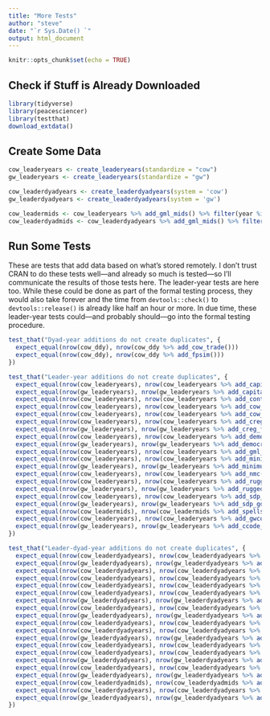 ```yaml
---
title: "More Tests"
author: "steve"
date: "`r Sys.Date() `"
output: html_document
---
```


```r
knitr::opts_chunk$set(echo = TRUE)
```


## Check if Stuff is Already Downloaded

```r
library(tidyverse)
library(peacesciencer)
library(testthat)
download_extdata()
```

## Create Some Data

```r
cow_leaderyears <- create_leaderyears(standardize = "cow")
gw_leaderyears <- create_leaderyears(standardize = "gw")

cow_leaderdyadyears <- create_leaderdyadyears(system = 'cow')
gw_leaderdyadyears <- create_leaderdyadyears(system = 'gw')

cow_leadermids <- cow_leaderyears %>% add_gml_mids() %>% filter(year %in% c(1875:2010))
cow_leaderdyadmids <- cow_leaderdyadyears %>% add_gml_mids() %>% filter(year %in% c(1875:2010))
```

## Run Some Tests

These are tests that add data based on what's stored remotely. I don't trust CRAN to do these tests well---and already so much is tested---so I'll communicate the results of those tests here. The leader-year tests are here too. While these could be done as part of the formal testing process, they would also take forever and the time from `devtools::check()` to `devtools::release()` is already like half an hour or more. In due time, these leader-year tests could---and probably should---go into the formal testing procedure.

```r
test_that("Dyad-year additions do not create duplicates", {
  expect_equal(nrow(cow_ddy), nrow(cow_ddy %>% add_cow_trade()))
  expect_equal(nrow(cow_ddy), nrow(cow_ddy %>% add_fpsim()))
})
```


```r
test_that("Leader-year additions do not create duplicates", {
  expect_equal(nrow(cow_leaderyears), nrow(cow_leaderyears %>% add_capital_distance()))
  expect_equal(nrow(gw_leaderyears), nrow(gw_leaderyears %>% add_capital_distance()))
  expect_equal(nrow(cow_leaderyears), nrow(cow_leaderyears %>% add_contiguity()))
  expect_equal(nrow(cow_leaderyears), nrow(cow_leaderyears %>% add_cow_majors()))
  expect_equal(nrow(cow_leaderyears), nrow(cow_leaderyears %>% add_cow_trade()))
  expect_equal(nrow(cow_leaderyears), nrow(cow_leaderyears %>% add_creg_fractionalization()))
  expect_equal(nrow(gw_leaderyears), nrow(gw_leaderyears %>% add_creg_fractionalization()))
  expect_equal(nrow(cow_leaderyears), nrow(cow_leaderyears %>% add_democracy()))
  expect_equal(nrow(gw_leaderyears), nrow(gw_leaderyears %>% add_democracy()))
  expect_equal(nrow(cow_leaderyears), nrow(cow_leaderyears %>% add_gml_mids()))
  expect_equal(nrow(cow_leaderyears), nrow(cow_leaderyears %>% add_minimum_distance()))
  expect_equal(nrow(gw_leaderyears), nrow(gw_leaderyears %>% add_minimum_distance()))
  expect_equal(nrow(cow_leaderyears), nrow(cow_leaderyears %>% add_nmc()))
  expect_equal(nrow(cow_leaderyears), nrow(cow_leaderyears %>% add_rugged_terrain()))
  expect_equal(nrow(gw_leaderyears), nrow(gw_leaderyears %>% add_rugged_terrain()))
  expect_equal(nrow(cow_leaderyears), nrow(cow_leaderyears %>% add_sdp_gdp()))
  expect_equal(nrow(gw_leaderyears), nrow(gw_leaderyears %>% add_sdp_gdp()))
  expect_equal(nrow(cow_leadermids), nrow(cow_leadermids %>% add_spells()))
  expect_equal(nrow(cow_leaderyears), nrow(cow_leaderyears %>% add_gwcode_to_cow()))
  expect_equal(nrow(gw_leaderyears), nrow(gw_leaderyears %>% add_ccode_to_gw()))
})
```


```r
test_that("Leader-dyad-year additions do not create duplicates", {
  expect_equal(nrow(cow_leaderdyadyears), nrow(cow_leaderdyadyears %>% add_capital_distance()))
  expect_equal(nrow(gw_leaderdyadyears), nrow(gw_leaderdyadyears %>% add_capital_distance()))
  expect_equal(nrow(cow_leaderdyadyears), nrow(cow_leaderdyadyears %>% add_contiguity()))
  expect_equal(nrow(cow_leaderdyadyears), nrow(cow_leaderdyadyears %>% add_cow_majors()))
  expect_equal(nrow(cow_leaderdyadyears), nrow(cow_leaderdyadyears %>% add_cow_trade()))
  expect_equal(nrow(cow_leaderdyadyears), nrow(cow_leaderdyadyears %>% add_creg_fractionalization()))
  expect_equal(nrow(gw_leaderdyadyears), nrow(gw_leaderdyadyears %>% add_creg_fractionalization()))
  expect_equal(nrow(cow_leaderdyadyears), nrow(cow_leaderdyadyears %>% add_democracy()))
  expect_equal(nrow(gw_leaderdyadyears), nrow(gw_leaderdyadyears %>% add_democracy()))
  expect_equal(nrow(cow_leaderdyadyears), nrow(cow_leaderdyadyears %>% add_gml_mids()))
  expect_equal(nrow(cow_leaderdyadyears), nrow(cow_leaderdyadyears %>% add_minimum_distance()))
  expect_equal(nrow(gw_leaderdyadyears), nrow(gw_leaderdyadyears %>% add_minimum_distance()))
  expect_equal(nrow(cow_leaderdyadyears), nrow(cow_leaderdyadyears %>% add_nmc()))
  expect_equal(nrow(cow_leaderdyadyears), nrow(cow_leaderdyadyears %>% add_rugged_terrain()))
  expect_equal(nrow(gw_leaderdyadyears), nrow(gw_leaderdyadyears %>% add_rugged_terrain()))
  expect_equal(nrow(cow_leaderdyadyears), nrow(cow_leaderdyadyears %>% add_sdp_gdp()))
  expect_equal(nrow(gw_leaderdyadyears), nrow(gw_leaderdyadyears %>% add_sdp_gdp()))
  expect_equal(nrow(cow_leaderdyadmids), nrow(cow_leaderdyadmids %>% add_spells()))
  expect_equal(nrow(cow_leaderdyadyears), nrow(cow_leaderdyadyears %>% add_gwcode_to_cow()))
  expect_equal(nrow(gw_leaderdyadyears), nrow(gw_leaderdyadyears %>% add_ccode_to_gw()))
})
```
